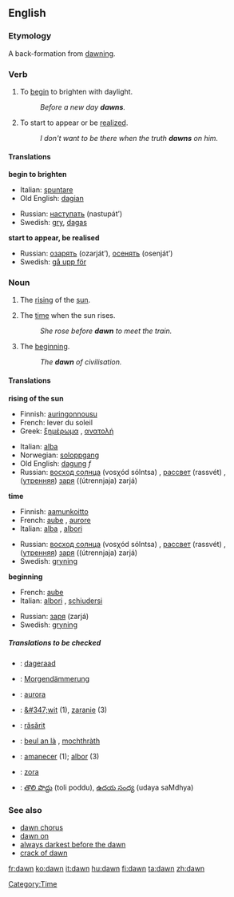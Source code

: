 {{see|Dawn}}
==English==
===Etymology===
A back-formation from [[dawning]].

===Verb===
{{en-infl-reg-consonant|dawn||}}

# {{intransitive}} To [[begin]] to brighten with daylight.
#: ''Before a new day '''dawns'''.''
# {{intransitive}} To start to appear or be [[realize]]d.
#: ''I don't want to be there when the truth '''dawns''' on him.''

====Translations====
'''begin to brighten'''
{{top}}
*Italian: [[spuntare]]
*Old English: [[dagian]]
{{mid}}
*Russian: [[наступать]] (nastupát’)
*Swedish: [[gry]], [[dagas]]
{{bottom}}

'''start to appear, be realised'''
{{top}}
{{mid}}
*Russian: [[озарять]] (ozarját’), [[осенять]] (osenját’)
*Swedish: [[gå upp för]]
{{bottom}}

===Noun===
{{en-noun-reg}}

# The [[rising]] of the [[sun]].
# {{uncountable}} The [[time]] when the sun rises.
#: ''She rose before '''dawn''' to meet the train.''
# {{uncountable}} The [[beginning]].
#: ''The '''dawn''' of civilisation.''

====Translations====
'''rising of the sun'''
{{top}}
*Finnish: [[auringonnousu]]
*French: lever du soleil {{m}}
*Greek: [[ξημέρωμα]] {{n}}, [[ανατολή]] {{f}}
{{mid}}
*Italian: [[alba]] {{f}}
*Norwegian: [[soloppgang]]
*Old English: [[dagung]] ''f''
*Russian: [[восход солнца]] (vosχód sólntsa) {{m}}, [[рассвет]] (rassvét) {{m}}, ([[утренний|утренняя]]) [[заря]] ((útrennjaja) zarjá) {{f}}
{{bottom}}

'''time'''
{{top}}
*Finnish: [[aamunkoitto]]
*French: [[aube]] {{f}}, [[aurore]] {{f}}
*Italian: [[alba]] {{f}}, [[albori]] {{m}} {{p}}
{{mid}}
*Russian: [[восход солнца]] (vosχód sólntsa) {{m}}, [[рассвет]] (rassvét) {{m}}, ([[утренний|утренняя]]) [[заря]] ((útrennjaja) zarjá) {{f}}
*Swedish: [[gryning]] {{c}}
{{bottom}}

'''beginning'''
{{top}}
*French: [[aube]] {{f}}
*Italian: [[albori]] {{m}}{{p}}, [[schiudersi]] {{m}}
{{mid}}
*Russian: [[заря]] (zarjá) {{f}}
*Swedish: [[gryning]] {{c}}
{{bottom}}

=====Translations to be checked=====
{{checktrans}}
{{top}}
*{{ttbc|Dutch}}: [[dageraad]] {{f}}
*{{ttbc|German}}: [[Morgendämmerung]] {{f}}
*{{ttbc|Latin}}: [[aurora]]
{{mid}}
*{{ttbc|Polish}}: [[&#347;wit]] {{m}} (1), [[zaranie]] {{n}} (3)
*{{ttbc|Romanian}}: [[răsărit]] {{n}}
*{{ttbc|Scots Gaelic}}: [[beul an là]] {{m}}, [[mochthràth]] {{f}}
*{{ttbc|Spanish}}: [[amanecer]] {{m}} (1); [[albor]] {{m}} (3)
*{{ttbc|Slovene}}: [[zora]] {{f}}
*{{ttbc|Telugu}}: [[తొలి పొద్దు]] (toli poddu), [[ఉదయ సంధ్య]] (udaya saMdhya)
{{bottom}}

===See also===
*[[dawn chorus]]
*[[dawn on]]
*[[always darkest before the dawn]]
*[[crack of dawn]]

[[Category:Time]]

[[fr:dawn]]
[[ko:dawn]]
[[it:dawn]]
[[hu:dawn]]
[[fi:dawn]]
[[ta:dawn]]
[[zh:dawn]]

{{TOW}}